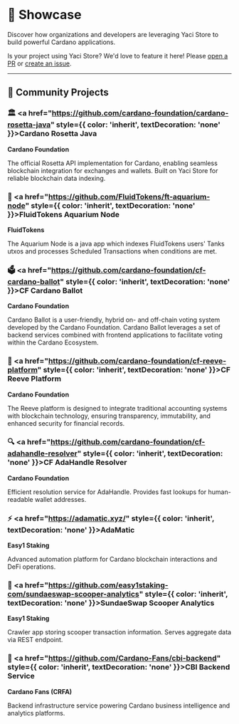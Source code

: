 &nbsp;

# 🎪 Showcase

Discover how organizations and developers are leveraging Yaci Store to build powerful Cardano applications.

Is your project using Yaci Store? We'd love to feature it here! Please [open a PR](https://github.com/bloxbean/yaci-store/pulls) or [create an issue](https://github.com/bloxbean/yaci-store/issues).

---

## 🌟 Community Projects

<div style={{
  display: 'grid',
  gridTemplateColumns: 'repeat(auto-fit, minmax(350px, 1fr))',
  gap: '1.5rem',
  marginTop: '2rem'
}}>

<div style={{
  background: 'linear-gradient(135deg, rgba(59, 130, 246, 0.1) 0%, rgba(37, 99, 235, 0.1) 100%)',
  border: '1px solid rgba(59, 130, 246, 0.2)',
  borderRadius: '12px',
  padding: '1.5rem',
  transition: 'transform 0.2s ease, box-shadow 0.2s ease'
}}>

### 🏛️ <a href="https://github.com/cardano-foundation/cardano-rosetta-java" style={{ color: 'inherit', textDecoration: 'none' }}>Cardano Rosetta Java</a>
**Cardano Foundation**

The official Rosetta API implementation for Cardano, enabling seamless blockchain integration for exchanges and wallets. Built on Yaci Store for reliable blockchain data indexing.

</div>

<div style={{
  background: 'linear-gradient(135deg, rgba(16, 185, 129, 0.1) 0%, rgba(5, 150, 105, 0.1) 100%)',
  border: '1px solid rgba(16, 185, 129, 0.2)',
  borderRadius: '12px',
  padding: '1.5rem',
  transition: 'transform 0.2s ease, box-shadow 0.2s ease'
}}>

### 🌊 <a href="https://github.com/FluidTokens/ft-aquarium-node" style={{ color: 'inherit', textDecoration: 'none' }}>FluidTokens Aquarium Node</a>
**FluidTokens**

The Aquarium Node is a java app which indexes FluidTokens users' Tanks utxos and processes Scheduled Transactions when conditions are met.

</div>

<div style={{
  background: 'linear-gradient(135deg, rgba(168, 85, 247, 0.1) 0%, rgba(147, 51, 234, 0.1) 100%)',
  border: '1px solid rgba(168, 85, 247, 0.2)',
  borderRadius: '12px',
  padding: '1.5rem',
  transition: 'transform 0.2s ease, box-shadow 0.2s ease'
}}>

### 🗳️ <a href="https://github.com/cardano-foundation/cf-cardano-ballot" style={{ color: 'inherit', textDecoration: 'none' }}>CF Cardano Ballot</a>
**Cardano Foundation**

Cardano Ballot is a user-friendly, hybrid on- and off-chain voting system developed by the Cardano Foundation. Cardano Ballot leverages a set of backend services combined with frontend applications to facilitate voting within the Cardano Ecosystem.

</div>

<div style={{
  background: 'linear-gradient(135deg, rgba(245, 158, 11, 0.1) 0%, rgba(217, 119, 6, 0.1) 100%)',
  border: '1px solid rgba(245, 158, 11, 0.2)',
  borderRadius: '12px',
  padding: '1.5rem',
  transition: 'transform 0.2s ease, box-shadow 0.2s ease'
}}>

### 🧾 <a href="https://github.com/cardano-foundation/cf-reeve-platform" style={{ color: 'inherit', textDecoration: 'none' }}>CF Reeve Platform</a>
**Cardano Foundation**

The Reeve platform is designed to integrate traditional accounting systems with blockchain technology, ensuring transparency, immutability, and enhanced security for financial records.

</div>

<div style={{
  background: 'linear-gradient(135deg, rgba(239, 68, 68, 0.1) 0%, rgba(220, 38, 38, 0.1) 100%)',
  border: '1px solid rgba(239, 68, 68, 0.2)',
  borderRadius: '12px',
  padding: '1.5rem',
  transition: 'transform 0.2s ease, box-shadow 0.2s ease'
}}>

### 🔍 <a href="https://github.com/cardano-foundation/cf-adahandle-resolver" style={{ color: 'inherit', textDecoration: 'none' }}>CF AdaHandle Resolver</a>
**Cardano Foundation**

Efficient resolution service for AdaHandle. Provides fast lookups for human-readable wallet addresses.

</div>

<div style={{
  background: 'linear-gradient(135deg, rgba(34, 197, 94, 0.1) 0%, rgba(21, 128, 61, 0.1) 100%)',
  border: '1px solid rgba(34, 197, 94, 0.2)',
  borderRadius: '12px',
  padding: '1.5rem',
  transition: 'transform 0.2s ease, box-shadow 0.2s ease'
}}>

### ⚡ <a href="https://adamatic.xyz/" style={{ color: 'inherit', textDecoration: 'none' }}>AdaMatic</a>
**Easy1 Staking**

Advanced automation platform for Cardano blockchain interactions and DeFi operations.

</div>

<div style={{
  background: 'linear-gradient(135deg, rgba(236, 72, 153, 0.1) 0%, rgba(219, 39, 119, 0.1) 100%)',
  border: '1px solid rgba(236, 72, 153, 0.2)',
  borderRadius: '12px',
  padding: '1.5rem',
  transition: 'transform 0.2s ease, box-shadow 0.2s ease'
}}>

### 🍰 <a href="https://github.com/easy1staking-com/sundaeswap-scooper-analytics" style={{ color: 'inherit', textDecoration: 'none' }}>SundaeSwap Scooper Analytics</a>
**Easy1 Staking**

Crawler app storing scooper transaction information. Serves aggregate data via REST endpoint.

</div>

<div style={{
  background: 'linear-gradient(135deg, rgba(99, 102, 241, 0.1) 0%, rgba(79, 70, 229, 0.1) 100%)',
  border: '1px solid rgba(99, 102, 241, 0.2)',
  borderRadius: '12px',
  padding: '1.5rem',
  transition: 'transform 0.2s ease, box-shadow 0.2s ease'
}}>

### 🏢 <a href="https://github.com/Cardano-Fans/cbi-backend" style={{ color: 'inherit', textDecoration: 'none' }}>CBI Backend Service</a>
**Cardano Fans (CRFA)**

Backend infrastructure service powering Cardano business intelligence and analytics platforms.

</div>

</div>

